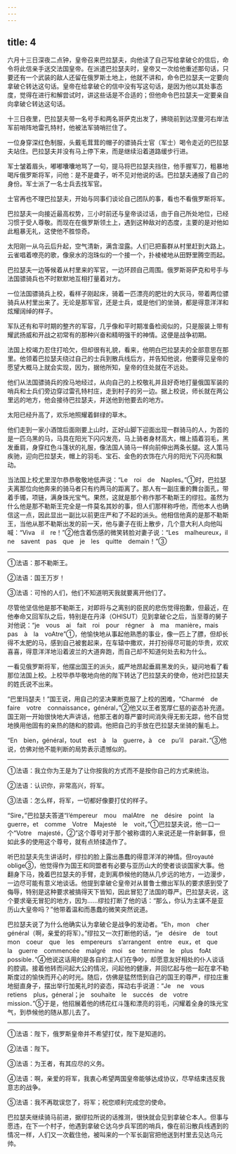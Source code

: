 ```yaml
---
---
---
```

title: 4
---





六月十三日深夜二点钟，皇帝召来巴拉瑟夫，向他读了自己写给拿破仑的信后，命令将此信亲手送交法国皇帝。在派遣巴拉瑟夫时，皇帝又一次给他重述那句话，只要还有一个武装的敌人还留在俄罗斯土地上，他就不讲和，命令巴拉瑟夫一定要向拿破仑转达这句话。皇帝在给拿破仑的信中没有写这句话，是因为他以其处事态度，觉得在进行和解尝试时，讲这些话是不合适的；但他命令巴拉瑟夫一定要亲自向拿破仑转达这句话。

十三日夜里，巴拉瑟夫带一名号手和两名哥萨克出发了，拂晓前到达涅曼河右岸法军前哨阵地雷孔特村，他被法军骑哨拦住了。

一位身穿深红色制服，头戴毛茸茸的帽子的骠骑兵士官（军士）喝令走近的巴拉瑟夫站住。巴拉瑟夫并没有马上停下来，而是继续沿着道路缓步行进。

军士皱着眉头，嘟嘟囔囔地骂了一句，提马将巴拉瑟夫挡住，他手握军刀，粗暴地喝斥俄罗斯将军，问他：是不是聋子，听不见对他说的话。巴拉瑟夫通报了自己的身份。军士派了一名士兵去找军官。

士官再也不理巴拉瑟夫，开始与同事们谈论自己团队的事，看也不看俄罗斯将军。

巴拉瑟夫一向接近最高权势，三小时前还与皇帝谈过话，由于自己所处地位，已经习惯于受人尊敬。而现在在俄罗斯领土上，遇到这种敌对的态度，主要的是对他如此粗暴无礼，这使他不胜惊奇。

太阳刚一从乌云后升起，空气清新，满含湿露。人们已把畜群从村里赶到大路上。云雀唱着嘹亮的歌，像泉水的泡珠似的一个接一个，扑棱棱地从田野里腾空而起。

巴拉瑟夫一边等候着从村里来的军官，一边环顾自己周围。俄罗斯哥萨克和号手与法国骠骑兵也不时默默地互相打量着对方。

一位法国骠骑兵上校，看样子刚起床，骑着一匹漂亮的肥壮的大灰马，带着两位骠骑兵从村里出来了。无论是那军官，还是士兵，或是他们的坐骑，都是得意洋洋和炫耀阔绰的样子。

军队还有和平时期的整齐的军容，几乎像和平时期准备检阅似的，只是服装上带有耀武扬威和开战之初常有的那种兴奋和精明强干的神情。这便是战争初期。

法国上校竭力忍住打哈欠，但却很有礼貌，看来，他明白巴拉瑟夫的全部意思在那里。他领着巴拉瑟夫绕过自己的士兵到散兵线后方，并告知他说，他要得见皇帝的愿望大概马上就会实现，因为，据他所知，皇帝的住处就在不远处。

他们从法国骠骑兵的拴马地经过，从向自己的上校敬礼并且好奇地打量俄国军装的哨兵和士兵们旁边穿过雷孔特村庄，走到村子的另一边。据上校说，师长就在两公里远的地方，他会接待巴拉瑟夫，并送他到他要去的地方。

太阳已经升高了，欢乐地照耀着鲜绿的草木。

他们走到一家小酒馆后面刚要上山时，正好山脚下迎面出现一群骑马的人，为首的是一匹乌黑的马，马具在阳光下闪闪发亮，马上骑者身材高大，帽上插着羽毛，黑发垂肩，身穿红色斗篷状的礼服，像法国人骑马一样向前伸出两条长腿。这人策马疾驰，迎向巴拉瑟夫，帽上的羽毛、宝石、金色的衣饰在六月的阳光下闪亮和飘动。

当法国上校尤里涅尔恭恭敬敬地低声说：“Le　roi　de　Naples。”①时，巴拉瑟夫离那位向他奔来的骑马者只有约两马的距离了。那人有一副庄重的舞台面孔，带着手镯，项链，满身珠光宝气。果然，这就是那个称作那不勒斯王的缪拉。虽然为什么他是那不勒斯王完全是一件莫名其妙的事，但人们那样称呼他，而他本人也确信这一点，因此显出一副比以前更庄严和了不起的派头。他相信他真的是那不勒斯王，当他从那不勒斯出发的前一天，他与妻子在街上散步，几个意大利人向他叫喊：“Viva　il　re！”②他含着伤感的微笑转脸对妻子说：“Les　malheureux，il　ne　savent　pas　que　je　les　quitte　demain！”③

--------

①法语：那不勒斯王。

②法语：国王万岁！

③法语：可怜的人们，他们不知道明天我就要离开他们了。

尽管他坚信他是那不勒斯王，对即将与之离别的臣民的悲伤觉得抱歉，但最近，在他奉命又回军队之后，特别是在丹泽（OHISUT）见到拿破仑之后，当至尊的舅子对他说：“je　vous　ai　fait　roi　pour　régner　à　ma　manière，mais　pas　à　la　voAtre”①，他愉快地从事起他熟悉的事业，像一匹上了膘，但却长得不太肥的马，感到自己被套起来，在车辕中撒欢，并打扮得尽可能的华贵，欢欢喜喜，得意洋洋地沿着波兰的大道奔跑，而自己却不知道何处去和为什么。

一看见俄罗斯将军，他摆出国王的派头，威严地昂起垂肩黑发的头，疑问地看了看那位法国上校。上校毕恭毕敬地向他的陛下转达了巴拉瑟夫的使命，他对巴拉瑟夫的姓氏说不出来。

“巴里玛瑟夫！”国王说，用自己的坚决果断克服了上校的困难，“Charmé　de　faire　votre　connaissance，général，”②他又以王者宽厚仁慈的姿态补充道。国王刚一开始很快地大声讲话，他那王者的尊严霎时间消失得无影无踪，他不自觉地换用他固有的亲热的随和的腔调。他把自己的手放在巴拉瑟夫坐骑的鬣毛上。

“En　bien，général，tout　est　à　la　guerre，à　ce　pu’il　parait．”③他说，仿佛对他不能判断的局势表示遗憾似的。

--------

①法语：我立你为王是为了让你按我的方式而不是按你自己的方式来统治。

②法语：认识你，非常高兴，将军。

③法语：怎么样，将军，一切都好像要打仗的样子。

“Sire，”巴拉瑟夫答道“I’émpereur　mou　malAtre　ne　désire　point　la　guerre，et　comme　Votre　Majesté　le　voit，”①巴拉瑟夫说，他一口一个“Votre　majesté，②”这个尊号对于那个被称谓的人来说还是一件新鲜事，但如此多的使用这个尊号，就有点矫揉造作了。

听巴拉瑟夫先生讲话时，缪拉的脸上露出愚蠢的得意洋洋的神情。但royauté　oblige③，他觉得作为国王和同盟者有必要与亚历山大的使者谈谈国家大事。他翻身下马，挽着巴拉瑟夫的手臂，走到离恭候他的随从几步远的地方，一边漫步，一边尽可能有意义地谈话。他提到拿破仑皇帝对从普鲁士撤出军队的要求感到受了侮辱，特别是这种要求被搞得天下皆知，因此冒犯了法国的尊严。巴拉瑟夫说，这个要求毫无冒犯的地方，因为……缪拉打断了他的话：“那么，你认为主谋不是亚历山大皇帝吗？”他带着温和而愚蠢的微笑突然说道。

巴拉瑟夫说了为什么他确实认为拿破仑是战争的发动者。“Eh，mon　cher　général（啊，亲爱的将军）。”缪拉又一次打断他的话，“je　désire　de　tout　mon　coeur　que　les　empereurs　s’arrangent　entre　eux，et　que　la　guerre　commencée　malgré　moi　se　termine　le　plus　foAt　possible．”④他说这话用的是各自的主人们在争吵，却愿意友好相处的仆人谈话的腔调。接着他转而问起大公的情况，问起他的健康，并回忆起与他一起在拿不勒斯度过的愉快而开心的时光。随后，仿佛是猛然悟到自己的国王的尊严，缪拉庄重地挺直身子，摆出举行加冕礼时的姿态，挥动右手说道：“Je　ne　vous　retiens　plus，géneral；je　souhaite　le　succés　de　votre　mission．”⑤于是，他招展着他的绣花红斗篷和漂亮的羽毛，闪耀着全身的珠光宝气，到恭候他的随从那儿去了。

--------

①法语：陛下，俄罗斯皇帝并不希望打仗，陛下是知道的。

②法语：陛下。

③法语：为王者，有其应尽的义务。

④法语：啊，亲爱的将军，我衷心希望两国皇帝能够达成协议，尽早结束违反我意志的战争。

⑤法语：我不再耽误您了，将军；祝您顺利完成您的使命。

巴拉瑟夫继续骑马前进，据缪拉所说的话推测，很快就会见到拿破仑本人。但事与愿违，在下一个村子，他遇到拿破仑达乌步兵军团的哨兵，像在前沿散兵线遇到的情况一样，人们又一次截住他，被叫来的一个军长副官把他送到村里去见达乌元帅。